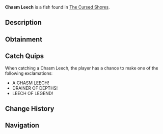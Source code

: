 {{FishInfobox
|image          = Chasm Leech.png
|rarity         = Mythical
|sea            = Second Sea
|location       = [[The Cursed Shores]]
|sublocation    = 
|sources        = Fishing Rod
|radar_location = 
|prog_speed     = -80
|xp             = 3800
|weather        = Foggy
|time           = 
|season         = Winter
|bait           = Mist Worms
|base_weight    = 2.8
|base_value     = 3000
|weight_range   = 1.6
|base_chance    = 15
|base_resil     = 6
}}
'''Chasm Leech''' is a {{Rarity|Mythical}} fish found in [[The Cursed Shores]].

== Description ==
{{Description|A tenacious parasite that drains the life from the abyss.|Bestiary Entry}}

== Obtainment ==
{{Description|It clings where the chasms yawn wide.|Bestiary Hint}}
{{Fish Availability|
The Cursed Shores
|top_rods      = 
Great Rod of Oscar\100551.75\158542.15;
Astralhook Rod\94939.28\158095.03;
Azure Of Lagoon\86495.13\155777.94;
Free Spirit Rod\85379.32\150157.99;
Fang of the Eclipse\85209.73\157208.56;
Magma Rod\57392.49\47381.61;
Plastic Rod\44838.67\42803.02;
Frostfire Rod\33636.12\49685.99;
Training Rod\51583.81\323478.26;
Flimsy Rod\33467.99\84191.56;
Blazebringer Rod\70108.12\128077.3;
Verdant Shear Rod\64661.32\120790.33;
Trident Rod\49855.28\92446.44;
Seraphic Rod\48230.36\89433.36;
Challenger's Rod\47941.96\85301.38;
Ethereal Prism Rod\46413.76\84182.51;
No-Life Rod\44694.68\78479.98;
Rod Of The Forgotten Fang\41826.18\77481.18;
Rod Of The Exalted One\39777.57\73024.27;
Depthseeker Rod\38612.52\61862.65;
Rod Of The Depths\37806.28\68956.47;
Avalanche Rod\36401.53\58017.61;
Volcanic Rod\36079.78\60903.29;
Zeus Rod\35083.11\59220.88;
Steady Rod\34770.98\51091.39
|recommended   = Astralhook Rod
}}

== Catch Quips ==
When catching a Chasm Leech, the player has a chance to make one of the following exclamations:
* A CHASM LEECH!
* DRAINER OF DEPTHS!
* LEECH OF LEGEND!

== Change History ==
{{Change History|{{subst:Current Version}}}}

== Navigation ==
{{Fish Navbox|The Cursed Shores}}